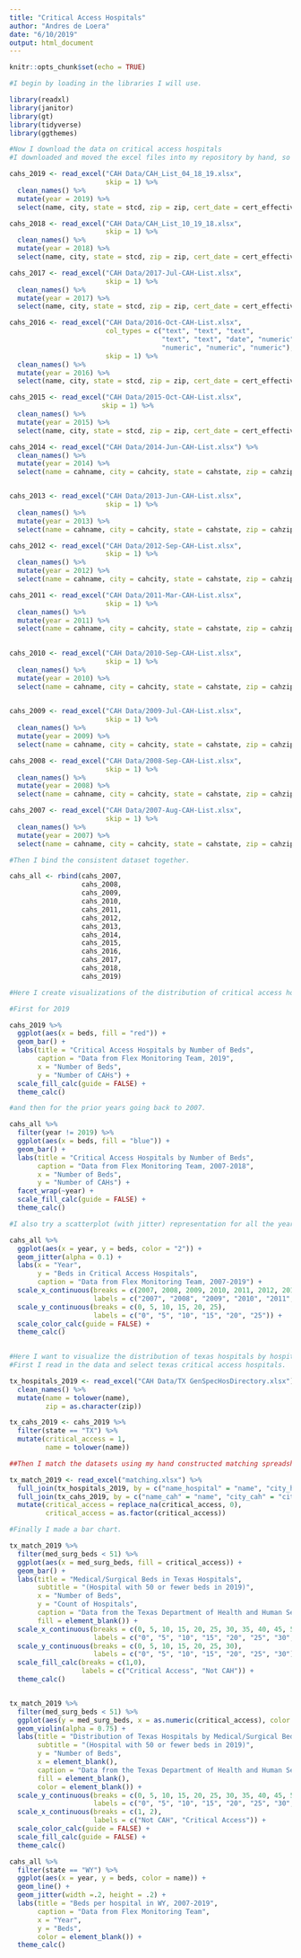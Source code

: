 ```yaml
---
title: "Critical Access Hospitals"
author: "Andres de Loera"
date: "6/10/2019"
output: html_document
---
```


```r
knitr::opts_chunk$set(echo = TRUE)

#I begin by loading in the libraries I will use.

library(readxl)
library(janitor)
library(gt)
library(tidyverse)
library(ggthemes)

#Now I download the data on critical access hospitals 
#I downloaded and moved the excel files into my repository by hand, so here I just read them into an r object, call clean names for ease of use, add a year variable, and use select to get a consistent name, selection and ordering of variables. 

cahs_2019 <- read_excel("CAH Data/CAH_List_04_18_19.xlsx",
                        skip = 1) %>%
  clean_names() %>%
  mutate(year = 2019) %>%
  select(name, city, state = stcd, zip = zip, cert_date = cert_effective_date, beds = number_beds, year)

cahs_2018 <- read_excel("CAH Data/CAH_List_10_19_18.xlsx", 
                        skip = 1) %>%
  clean_names() %>%
  mutate(year = 2018) %>%
  select(name, city, state = stcd, zip = zip, cert_date = cert_effective_date, beds = number_beds, year)

cahs_2017 <- read_excel("CAH Data/2017-Jul-CAH-List.xlsx",
                        skip = 1) %>%
  clean_names() %>%
  mutate(year = 2017) %>%
  select(name, city, state = stcd, zip = zip, cert_date = cert_effective_date, beds = number_beds, year)

cahs_2016 <- read_excel("CAH Data/2016-Oct-CAH-List.xlsx", 
                        col_types = c("text", "text", "text", 
                                      "text", "text", "date", "numeric", 
                                      "numeric", "numeric", "numeric"), 
                        skip = 1) %>%
  clean_names() %>%
  mutate(year = 2016) %>%
  select(name, city, state = stcd, zip = zip, cert_date = cert_effective_date, beds = number_beds, year)

cahs_2015 <- read_excel("CAH Data/2015-Oct-CAH-List.xlsx",
                       skip = 1) %>%
  clean_names() %>%
  mutate(year = 2015) %>%
  select(name, city, state = stcd, zip = zip, cert_date = cert_effective_date, beds = number_beds, year)

cahs_2014 <- read_excel("CAH Data/2014-Jun-CAH-List.xlsx") %>%
  clean_names() %>%
  mutate(year = 2014) %>%
  select(name = cahname, city = cahcity, state = cahstate, zip = cahzip, cert_date = cah_eff, beds, year)


cahs_2013 <- read_excel("CAH Data/2013-Jun-CAH-List.xlsx", 
                        skip = 1) %>%
  clean_names() %>%
  mutate(year = 2013) %>%
  select(name = cahname, city = cahcity, state = cahstate, zip = cahzip, cert_date = cah_eff, beds, year)

cahs_2012 <- read_excel("CAH Data/2012-Sep-CAH-List.xlsx", 
                        skip = 1) %>%
  clean_names() %>%
  mutate(year = 2012) %>%
  select(name = cahname, city = cahcity, state = cahstate, zip = cahzip, cert_date = cah_eff, beds, year)

cahs_2011 <- read_excel("CAH Data/2011-Mar-CAH-List.xlsx",
                        skip = 1) %>%
  clean_names() %>%
  mutate(year = 2011) %>%
  select(name = cahname, city = cahcity, state = cahstate, zip = cahzip, cert_date = cah_eff, beds, year)

  
cahs_2010 <- read_excel("CAH Data/2010-Sep-CAH-List.xlsx",
                        skip = 1) %>%
  clean_names() %>%
  mutate(year = 2010) %>%
  select(name = cahname, city = cahcity, state = cahstate, zip = cahzip, cert_date = cah_eff, beds, year)
  

cahs_2009 <- read_excel("CAH Data/2009-Jul-CAH-List.xlsx",
                        skip = 1) %>%
  clean_names() %>%
  mutate(year = 2009) %>%
  select(name = cahname, city = cahcity, state = cahstate, zip = cahzip, cert_date = cah_eff, beds, year)

cahs_2008 <- read_excel("CAH Data/2008-Sep-CAH-List.xlsx",
                        skip = 1) %>%
  clean_names() %>%
  mutate(year = 2008) %>%
  select(name = cahname, city = cahcity, state = cahstate, zip = cahzip, cert_date = cah_eff, beds, year)

cahs_2007 <- read_excel("CAH Data/2007-Aug-CAH-List.xlsx",
                        skip = 1) %>%
  clean_names() %>%
  mutate(year = 2007) %>%
  select(name = cahname, city = cahcity, state = cahstate, zip = cahzip, cert_date = cah_eff, beds = number_beds, year)

#Then I bind the consistent dataset together.

cahs_all <- rbind(cahs_2007, 
                  cahs_2008, 
                  cahs_2009, 
                  cahs_2010, 
                  cahs_2011, 
                  cahs_2012, 
                  cahs_2013, 
                  cahs_2014, 
                  cahs_2015, 
                  cahs_2016, 
                  cahs_2017, 
                  cahs_2018, 
                  cahs_2019)

```


```r

#Here I create visualizations of the distribution of critical access hospitals by hospital beds.

#First for 2019

cahs_2019 %>%
  ggplot(aes(x = beds, fill = "red")) +
  geom_bar() +
  labs(title = "Critical Access Hospitals by Number of Beds",
       caption = "Data from Flex Monitoring Team, 2019", 
       x = "Number of Beds",
       y = "Number of CAHs") +
  scale_fill_calc(guide = FALSE) + 
  theme_calc()

#and then for the prior years going back to 2007.

cahs_all %>%
  filter(year != 2019) %>%
  ggplot(aes(x = beds, fill = "blue")) +
  geom_bar() +
  labs(title = "Critical Access Hospitals by Number of Beds",
       caption = "Data from Flex Monitoring Team, 2007-2018", 
       x = "Number of Beds",
       y = "Number of CAHs") +
  facet_wrap(~year) +  
  scale_fill_calc(guide = FALSE) + 
  theme_calc()

#I also try a scatterplot (with jitter) representation for all the years.

cahs_all %>%
  ggplot(aes(x = year, y = beds, color = "2")) +
  geom_jitter(alpha = 0.1) +
  labs(x = "Year",
       y = "Beds in Critical Access Hospitals",
       caption = "Data from Flex Monitoring Team, 2007-2019") +
  scale_x_continuous(breaks = c(2007, 2008, 2009, 2010, 2011, 2012, 2013, 2014, 2015, 2016, 2017, 2018, 2019),
                     labels = c("2007", "2008", "2009", "2010", "2011", "2012", "2013", "2014", "2015", "2016", "2017", "2018", "2019")) +
  scale_y_continuous(breaks = c(0, 5, 10, 15, 20, 25), 
                     labels = c("0", "5", "10", "15", "20", "25")) +
  scale_color_calc(guide = FALSE) + 
  theme_calc()
  
```


```r

#Here I want to visualize the distribution of texas hospitals by hospital beds with attention to critical access designation. 
#First I read in the data and select texas critical access hospitals.

tx_hospitals_2019 <- read_excel("CAH Data/TX GenSpecHosDirectory.xlsx") %>%
  clean_names() %>%
  mutate(name = tolower(name),
         zip = as.character(zip)) 

tx_cahs_2019 <- cahs_2019 %>%
  filter(state == "TX") %>%
  mutate(critical_access = 1,
         name = tolower(name))

##Then I match the datasets using my hand constructed matching spreadsheet. 

tx_match_2019 <- read_excel("matching.xlsx") %>%
  full_join(tx_hospitals_2019, by = c("name_hospital" = "name", "city_hospital" = "city")) %>%
  full_join(tx_cahs_2019, by = c("name_cah" = "name", "city_cah" = "city")) %>%
  mutate(critical_access = replace_na(critical_access, 0),
         critical_access = as.factor(critical_access))

#Finally I made a bar chart. 

tx_match_2019 %>%
  filter(med_surg_beds < 51) %>%
  ggplot(aes(x = med_surg_beds, fill = critical_access)) +
  geom_bar() +
  labs(title = "Medical/Surgical Beds in Texas Hospitals",
       subtitle = "(Hospital with 50 or fewer beds in 2019)",
       x = "Number of Beds",
       y = "Count of Hospitals",
       caption = "Data from the Texas Department of Health and Human Services",
       fill = element_blank()) +
  scale_x_continuous(breaks = c(0, 5, 10, 15, 20, 25, 30, 35, 40, 45, 50),
                     labels = c("0", "5", "10", "15", "20", "25", "30", "35", "40", "45", "50")) +
  scale_y_continuous(breaks = c(0, 5, 10, 15, 20, 25, 30),
                     labels = c("0", "5", "10", "15", "20", "25", "30")) +
  scale_fill_calc(breaks = c(1,0),
                  labels = c("Critical Access", "Not CAH")) +
  theme_calc()


tx_match_2019 %>%
  filter(med_surg_beds < 51) %>%
  ggplot(aes(y = med_surg_beds, x = as.numeric(critical_access), color = critical_access, fill = critical_access)) +
  geom_violin(alpha = 0.75) +
  labs(title = "Distribution of Texas Hospitals by Medical/Surgical Beds",
       subtitle = "(Hospital with 50 or fewer beds in 2019)",
       y = "Number of Beds",
       x = element_blank(),
       caption = "Data from the Texas Department of Health and Human Services",
       fill = element_blank(),
       color = element_blank()) +
  scale_y_continuous(breaks = c(0, 5, 10, 15, 20, 25, 30, 35, 40, 45, 50),
                     labels = c("0", "5", "10", "15", "20", "25", "30", "35", "40", "45", "50")) +
  scale_x_continuous(breaks = c(1, 2),
                     labels = c("Not CAH", "Critical Access")) +
  scale_color_calc(guide = FALSE) +
  scale_fill_calc(guide = FALSE) +
  theme_calc()

```

```r

cahs_all %>%
  filter(state == "WY") %>%
  ggplot(aes(x = year, y = beds, color = name)) +
  geom_line() +
  geom_jitter(width =.2, height = .2) +
  labs(title = "Beds per hospital in WY, 2007-2019",
       caption = "Data from Flex Monitoring Team",
       x = "Year",
       y = "Beds",
       color = element_blank()) +
  theme_calc()

```

